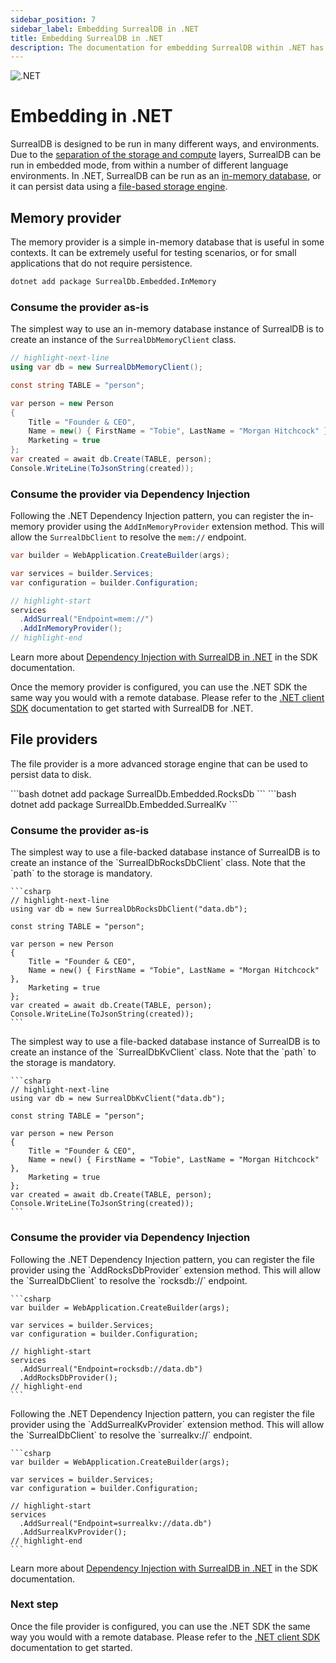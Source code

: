 ```yaml
---
sidebar_position: 7
sidebar_label: Embedding SurrealDB in .NET
title: Embedding SurrealDB in .NET
description: The documentation for embedding SurrealDB within .NET has not yet been released.
---
```




<div class="flag-title">
  <Image
    alt=".NET"
    width={42}
    height={42}
    src={{
	light: LightLogo,
	dark: DarkLogo,
}}
  />

  # Embedding in .NET
</div>

SurrealDB is designed to be run in many different ways, and environments.
Due to the [separation of the storage and compute](/docs/surrealdb/introduction/architecture) layers, SurrealDB can be run in embedded mode, from within a number of different language environments.
In .NET, SurrealDB can be run as an [in-memory database](#memory-provider), or it can persist data using a [file-based storage engine](#file-providers).

## Memory provider

The memory provider is a simple in-memory database that is useful in some contexts.
It can be extremely useful for testing scenarios, or for small applications that do not require persistence.

```bash
dotnet add package SurrealDb.Embedded.InMemory
```

### Consume the provider as-is

The simplest way to use an in-memory database instance of SurrealDB is to create an instance of the `SurrealDbMemoryClient` class.

```csharp
// highlight-next-line
using var db = new SurrealDbMemoryClient();

const string TABLE = "person";

var person = new Person
{
    Title = "Founder & CEO",
    Name = new() { FirstName = "Tobie", LastName = "Morgan Hitchcock" },
    Marketing = true
};
var created = await db.Create(TABLE, person);
Console.WriteLine(ToJsonString(created));
```

### Consume the provider via Dependency Injection

Following the .NET Dependency Injection pattern, you can register the in-memory provider using the `AddInMemoryProvider` extension method.
This will allow the `SurrealDbClient` to resolve the `mem://` endpoint.

```csharp
var builder = WebApplication.CreateBuilder(args);

var services = builder.Services;
var configuration = builder.Configuration;

// highlight-start
services
  .AddSurreal("Endpoint=mem://")
  .AddInMemoryProvider();
// highlight-end
```

Learn more about [Dependency Injection with SurrealDB in .NET](/docs/sdk/dotnet/core/dependency-injection) in the SDK documentation.

Once the memory provider is configured, you can use the .NET SDK the same way you would with a remote database.
Please refer to the [.NET client SDK](/docs/sdk/dotnet) documentation to get started with SurrealDB for .NET.

## File providers

The file provider is a more advanced storage engine that can be used to persist data to disk.

<Tabs groupId="file-embedded-modes">
  <TabItem value="rocksdb" label="RocksDB" default>
    ```bash
    dotnet add package SurrealDb.Embedded.RocksDb
    ```
  </TabItem>

  <TabItem value="surrealkv" label="SurrealKV">
    ```bash
    dotnet add package SurrealDb.Embedded.SurrealKv
    ```
  </TabItem>
</Tabs>

### Consume the provider as-is

<Tabs groupId="file-embedded-modes">
  <TabItem value="rocksdb" label="RocksDB" default>
    The simplest way to use a file-backed database instance of SurrealDB is to create an instance of the `SurrealDbRocksDbClient` class.
    Note that the `path` to the storage is mandatory.

    ```csharp
    // highlight-next-line
    using var db = new SurrealDbRocksDbClient("data.db");

    const string TABLE = "person";

    var person = new Person
    {
        Title = "Founder & CEO",
        Name = new() { FirstName = "Tobie", LastName = "Morgan Hitchcock" },
        Marketing = true
    };
    var created = await db.Create(TABLE, person);
    Console.WriteLine(ToJsonString(created));
    ```
  </TabItem>

  <TabItem value="surrealkv" label="SurrealKV">
    The simplest way to use a file-backed database instance of SurrealDB is to create an instance of the `SurrealDbKvClient` class.
    Note that the `path` to the storage is mandatory.

    ```csharp
    // highlight-next-line
    using var db = new SurrealDbKvClient("data.db");

    const string TABLE = "person";

    var person = new Person
    {
        Title = "Founder & CEO",
        Name = new() { FirstName = "Tobie", LastName = "Morgan Hitchcock" },
        Marketing = true
    };
    var created = await db.Create(TABLE, person);
    Console.WriteLine(ToJsonString(created));
    ```
  </TabItem>
</Tabs>

### Consume the provider via Dependency Injection

<Tabs groupId="file-embedded-modes">
  <TabItem value="rocksdb" label="RocksDB" default>
    Following the .NET Dependency Injection pattern, you can register the file provider using the `AddRocksDbProvider` extension method.
    This will allow the `SurrealDbClient` to resolve the `rocksdb://` endpoint.

    ```csharp
    var builder = WebApplication.CreateBuilder(args);

    var services = builder.Services;
    var configuration = builder.Configuration;

    // highlight-start
    services
      .AddSurreal("Endpoint=rocksdb://data.db")
      .AddRocksDbProvider();
    // highlight-end
    ```
  </TabItem>

  <TabItem value="surrealkv" label="SurrealKV">
    Following the .NET Dependency Injection pattern, you can register the file provider using the `AddSurrealKvProvider` extension method.
    This will allow the `SurrealDbClient` to resolve the `surrealkv://` endpoint.

    ```csharp
    var builder = WebApplication.CreateBuilder(args);

    var services = builder.Services;
    var configuration = builder.Configuration;

    // highlight-start
    services
      .AddSurreal("Endpoint=surrealkv://data.db")
      .AddSurrealKvProvider();
    // highlight-end
    ```
  </TabItem>
</Tabs>

Learn more about [Dependency Injection with SurrealDB in .NET](/docs/sdk/dotnet/core/dependency-injection) in the SDK documentation.

### Next step

Once the file provider is configured, you can use the .NET SDK the same way you would with a remote database.
Please refer to the [.NET client SDK](/docs/sdk/dotnet) documentation to get started.

